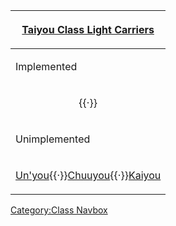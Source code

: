 {| class="mw-collapsible mw-collapsed wikitable" align=center
! [[:Category:Taiyou Class|Taiyou Class Light Carriers]]
|-
! Implemented
|-
| align=center | {{ShipLink|Taiyou}}{{·}}{{ShipLink|Shinyou}}
|-
! Unimplemented
|-
| align=center | [[wikipedia:Japanese aircraft carrier Un'yō|Un'you]]{{·}}[[wikipedia:Japanese aircraft carrier Chūyō|Chuuyou]]{{·}}[[wikipedia:Japanese_aircraft_carrier_Kaiyō|Kaiyou]]
|}<noinclude>[[Category:Class Navbox]]</noinclude>